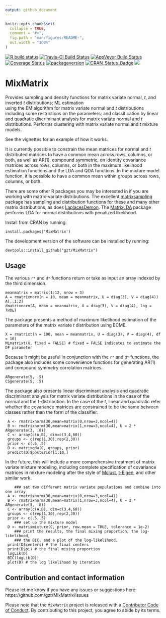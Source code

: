 ```yaml
---
output: github_document
---
```


<!-- README.md is generated from README.Rmd. Please edit that file -->

```r
knitr::opts_chunk$set(
  collapse = TRUE,
  comment = "#>",
  fig.path = "man/figures/README-",
  out.width = "100%"
)
```
  <!-- badges: start -->
  [![R build status](https://github.com/gzt/MixMatrix/workflows/R-CMD-check/badge.svg)](https://github.com/gzt/MixMatrix/actions)
  [![Travis-CI Build Status](https://travis-ci.org/gzt/MixMatrix.svg?branch=master)](https://travis-ci.org/gzt/MixMatrix)
 [![AppVeyor Build Status](https://ci.appveyor.com/api/projects/status/github/gzt/MixMatrix?branch=master&svg=true)](https://ci.appveyor.com/project/gzt/MixMatrix)
 [![Coverage Status](https://img.shields.io/codecov/c/github/gzt/MixMatrix/master.svg)](https://codecov.io/github/gzt/MixMatrix?branch=master)
[![packageversion](https://img.shields.io/badge/Package%20version-0.2.4%20-orange.svg?style=flat-square)](https://github.com/gzt/MixMatrix/releases)
[![CRAN\_Status\_Badge](http://www.r-pkg.org/badges/version/MixMatrix)](https://github.com/gzt/MixMatrix/)
   [![](https://cranlogs.r-pkg.org/badges/MixMatrix)](https://cran.r-project.org/package=MixMatrix)
 <!-- badges: end -->


# MixMatrix

Provides sampling and density functions for matrix 
variate normal, *t*, and inverted *t* distributions;  ML estimation  
using the EM algorithm for matrix variate normal and *t* distributions 
including some restrictions on the parameters; and classification by linear 
and quadratic discriminant analysis for matrix variate normal and *t* 
distributions. Performs clustering with matrix variate normal and *t* mixture 
models.

See the vignettes for an example of how it works.

It is currently possible to constrain the mean matrices for normal and *t* 
distributed matrices to have a common mean across rows, columns, or both, as 
well as AR(1), compound symmetric, on identity covariance matrices across rows, 
columns, or both in the maximum likelihood estimation functions and the LDA and
QDA functions. In the mixture model function, it is possible to have a common
mean within groups across rows, columns, or both.

There are some other R packages you may be interested in if you are working with
matrix-variate distributions. The excellent 
[matrixsampling](https://cran.r-project.org/package=matrixsampling) 
package has sampling and distribution functions for these and many other matrix 
distributions, as does 
[LaplacesDemon](https://cran.r-project.org/package=LaplacesDemon). The
[MatrixLDA](https://cran.r-project.org/package=MatrixLDA) package performs LDA 
for normal distributions with penalized likelihood.

Install from CRAN by running:

    install.packages('MixMatrix')

The development version of the software can be installed by running:

    devtools::install_github("gzt/MixMatrix")
	
## Usage

The various `r*` and `d*` functions return or take as input an array indexed by 
the third dimension.

```
meanmatrix = matrix(1:12, nrow = 3)
A = rmatrixnorm(n = 10, mean = meanmatrix, U = diag(3), V = diag(4))
A[,,1:2]
dmatrixnorm(A, mean = meanmatrix, U = diag(3), V = diag(4), log = TRUE)
```

The package presents a method of maximum likelihood estimation of the parameters 
of the matrix variate *t* distribution using ECME.

```
X = rmatrixt(n = 100, mean = meanmatrix, U = diag(3), V = diag(4), df = 10)
MLmatrixt(X, fixed = FALSE) # fixed = FALSE indicates to estimate the DF parameter
```

Because it might be useful in conjunction with the `r*` and `d*` functions, the 
package also includes some convenience functions for generating AR(1) and 
compound symmetry correlation matrices.

```
ARgenerate(5, .5)
CSgenerate(5, .5)
```

The package also presents linear discriminant analysis and quadratic 
discriminant analysis for matrix variate distributions in the case of the 
normal and the *t*-distribution. In the case of the *t*, linear and quadratic 
refer whether the covariance matrices are constrained to be the same between 
classes rather than the form of the classifier.

```
 A <- rmatrixnorm(30,mean=matrix(0,nrow=3,ncol=4))
 B <- rmatrixnorm(30,mean=matrix(1,nrow=3,ncol=4), U = 2 * ARgenerate(3, .8))
 C <- array(c(A,B), dim=c(3,4,60))
 groups <- c(rep(1,30),rep(2,30))
 prior <- c(.5,.5)
 D <- matrixqda(C, groups, prior)
 predict(D)$posterior[1:10,]
```

In the future, this will include a more comprehensive treatment of matrix variate 
mixture modeling, including complete specification of covariance matrices in 
mixture modeling after the style of [Mclust](https://cran.r-project.org/package=mclust), 
[t-Eigen](https://cran.r-project.org/package=teigen), and other similar work.


```
	### set two different matrix variate populations and combine into one array
 A <- rmatrixnorm(30,mean=matrix(0,nrow=3,ncol=4))
 B <- rmatrixnorm(30,mean=matrix(1,nrow=3,ncol=4), U = 2 * ARgenerate(3, .8))
 C <- array(c(A,B), dim=c(3,4,60))
 groups <- c(rep(1,30),rep(2,30))
 prior <- c(.5,.5)
	### set up the mixture model
 D <- matrixmixture(C, prior, row.mean = TRUE, tolerance = 1e-2)
    ### print the results, the final mixing proportion, the log-likelihood,
	### the BIC, and a plot of the log-likelihood.
 print(D$centers) # the final centers
 print(D$pi) # the final mixing proportion
 logLik(D)
 BIC(logLik(D))
 plot(D) # the log likelihood by iteration
```


## Contribution and contact information	

Please let me know if you have any issues or suggestions here: 
https://github.com/gzt/MixMatrix/issues

Please note that the `MixMatrix` project is released with a 
[Contributor Code of Conduct](https://gzt.github.io/MixMatrix/CODE_OF_CONDUCT.html). 
By contributing to this project, you agree to abide by its terms.
